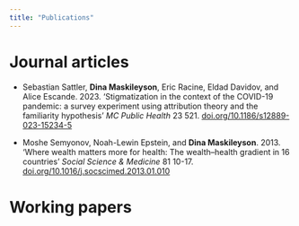 ```yaml
---
title: "Publications"
---
```



# Journal articles

* Sebastian Sattler, **Dina Maskileyson**, Eric Racine, Eldad Davidov, and Alice Escande. 2023. 'Stigmatization in the context of the COVID-19 pandemic: a survey experiment using attribution theory and the familiarity hypothesis' *MC Public Health* 23 521. [doi.org/10.1186/s12889-023-15234-5](https://doi.org/10.1186/s12889-023-15234-5)

* Moshe Semyonov, Noah-Lewin Epstein, and **Dina Maskileyson**. 2013. 'Where wealth matters more for health: The wealth–health gradient in 16 countries' *Social Science & Medicine* 81 10-17. [doi.org/10.1016/j.socscimed.2013.01.010](https://doi.org/10.1016/j.socscimed.2013.01.010)

# Working papers